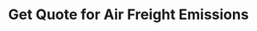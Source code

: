 ---
title: 'Get Quote for Air Freight Emissions'
openapi: 'POST /v1/quotes/air-freight'
description: 'Get a price quote for offsetting air freight shipment carbon emissions. Will return the amount of CO2e to offset and total price.'
---